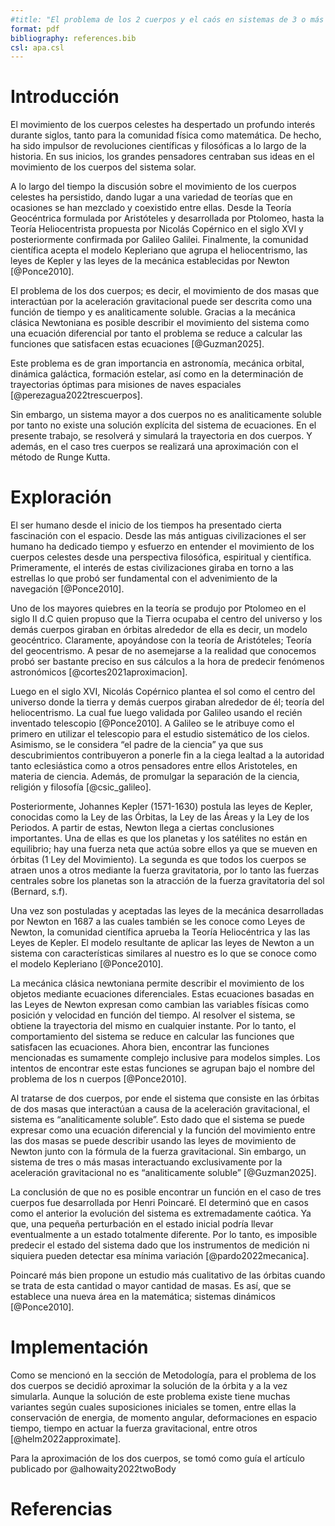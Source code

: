 ```yaml
---
#title: "El problema de los 2 cuerpos y el caós en sistemas de 3 o más cuerpos"
format: pdf 
bibliography: references.bib
csl: apa.csl
---
```

```{=tex}
\begin{center}
    {\Large\textbf{El problema de los 2 cuerpos y el caós en sistemas de 3 o más cuerpos}}\par 
    \vspace{0.15cm}
 \large{Proyecto del curso CA0305 - Herramientas de Ciencia de Datos II}
 \\ \vspace{0.3cm}
 
    \normalsize
    \raggedleft
    Jose Andrey Prado Rojas C36174$^{*1}$, Debbie Con Ortega C32250$^{*2}$, Aarón Jesús Retana Castro C26400$^{*3}$ \par 
    \vspace{0.15cm}
    \centering
    
    \textit{$^*$Estudiantes de Ciencias Actuariales Pura, Escuela de Matemática, Universidad de Costa Rica. San José, Costa Rica. Junio, 2025}\par 
    \vspace{0.15cm}
    \raggedright
    
    \textit{$^1$\href{joseandrey.prado@ucr.ac.cr}{joseandrey.prado@ucr.ac.cr}, $^2$\href{debbie.con@ucr.ac.cr}{debbie.con@ucr.ac.cr}, $^3$\href{jesus.retana@ucr.ac.cr}{jesus.retana@ucr.ac.cr}}
    \noindent
    \rule{\linewidth}{0.5mm}
\end{center}
```
# Introducción

El movimiento de los cuerpos celestes ha despertado un profundo interés durante siglos, tanto para la comunidad física como matemática. De hecho, ha sido impulsor de revoluciones científicas y filosóficas a lo largo de la historia. En sus inicios, los grandes pensadores centraban sus ideas en el movimiento de los cuerpos del sistema solar.

A lo largo del tiempo la discusión sobre el movimiento de los cuerpos celestes ha persistido, dando lugar a una variedad de teorías que en ocasiones se han mezclado y coexistido entre ellas. Desde la Teoría Geocéntrica formulada por Aristóteles y desarrollada por Ptolomeo, hasta la Teoría Heliocentrista propuesta por Nicolás Copérnico en el siglo XVI y posteriormente confirmada por Galileo Galilei. Finalmente, la comunidad científica acepta el modelo Kepleriano que agrupa el heliocentrismo, las leyes de Kepler y las leyes de la mecánica establecidas por Newton [@Ponce2010].

El problema de los dos cuerpos; es decir, el movimiento de dos masas que interactúan por la aceleración gravitacional puede ser descrita como una función de tiempo y es analiticamente soluble. Gracias a la mecánica clásica Newtoniana es posible describir el movimiento del sistema como una ecuación diferencial por tanto el problema se reduce a calcular las funciones que satisfacen estas ecuaciones [@Guzman2025].

Este problema es de gran importancia en astronomía, mecánica orbital, dinámica galáctica, formación estelar, así como en la determinación de trayectorias óptimas para misiones de naves espaciales [@perezagua2022trescuerpos].

Sin embargo, un sistema mayor a dos cuerpos no es analiticamente soluble por tanto no existe una solución explícita del sistema de ecuaciones. En el presente trabajo, se resolverá y simulará la trayectoria en dos cuerpos. Y además, en el caso tres cuerpos se realizará una aproximación con el método de Runge Kutta.

# Exploración

El ser humano desde el inicio de los tiempos ha presentado cierta fascinación con el espacio. Desde las más antiguas civilizaciones el ser humano ha dedicado tiempo y esfuerzo en entender el movimiento de los cuerpos celestes desde una perspectiva filosófica, espiritual y científica. Primeramente, el interés de estas civilizaciones giraba en torno a las estrellas lo que probó ser fundamental con el advenimiento de la navegación [@Ponce2010].

Uno de los mayores quiebres en la teoría se produjo por Ptolomeo en el siglo II d.C quien propuso que la Tierra ocupaba el centro del universo y los demás cuerpos giraban en órbitas alrededor de ella es decir, un modelo geocéntrico. Claramente, apoyándose con la teoría de Aristóteles; Teoría del geocentrismo. A pesar de no asemejarse a la realidad que conocemos probó ser bastante preciso en sus cálculos a la hora de predecir fenómenos astronómicos [@cortes2021aproximacion].

Luego en el siglo XVI, Nicolás Copérnico plantea el sol como el centro del universo donde la tierra y demás cuerpos giraban alrededor de él; teoría del heliocentrismo. La cual fue luego validada por Galileo usando el recién inventado telescopio [@Ponce2010]. A Galileo se le atribuye como el primero en utilizar el telescopio para el estudio sistemático de los cielos. Asimismo, se le considera “el padre de la ciencia” ya que sus descubrimientos contribuyeron a ponerle fin a la ciega lealtad a la autoridad tanto eclesiástica como a otros pensadores entre ellos Aristoteles, en materia de ciencia. Además, de promulgar la separación de la ciencia, religión y filosofía [@csic_galileo].

Posteriormente, Johannes Kepler (1571-1630) postula las leyes de Kepler, conocidas como la Ley de las Órbitas, la Ley de las Áreas y la Ley de los Periodos. A partir de estas, Newton llega a ciertas conclusiones importantes. Una de ellas es que los planetas y los satélites no están en equilibrio; hay una fuerza neta que actúa sobre ellos ya que se mueven en órbitas (1 Ley del Movimiento). La segunda es que todos los cuerpos se atraen unos a otros mediante la fuerza gravitatoria, por lo tanto las fuerzas centrales sobre los planetas son la atracción de la fuerza gravitatoria del sol (Bernard, s.f).

Una vez son postuladas y aceptadas las leyes de la mecánica desarrolladas por Newton en 1687 a las cuales también se les conoce como Leyes de Newton, la comunidad científica aprueba la Teoría Heliocéntrica y las las Leyes de Kepler. El modelo resultante de aplicar las leyes de Newton a un sistema con características similares al nuestro es lo que se conoce como el modelo Kepleriano [@Ponce2010].

La mecánica clásica newtoniana permite describir el movimiento de los objetos mediante ecuaciones diferenciales. Estas ecuaciones basadas en las Leyes de Newton expresan como cambian las variables físicas como posición y velocidad en función del tiempo. Al resolver el sistema, se obtiene la trayectoria del mismo en cualquier instante. Por lo tanto, el comportamiento del sistema se reduce en calcular las funciones que satisfacen las ecuaciones. Ahora bien, encontrar las funciones mencionadas es sumamente complejo inclusive para modelos simples. Los intentos de encontrar este estas funciones se agrupan bajo el nombre del problema de los n cuerpos [@Ponce2010].

Al tratarse de dos cuerpos, por ende el sistema que consiste en las órbitas de dos masas que interactúan a causa de la aceleración gravitacional, el sistema es “analiticamente soluble”. Esto dado que el sistema se puede expresar como una ecuación diferencial y la función del movimiento entre las dos masas se puede describir usando las leyes de movimiento de Newton junto con la fórmula de la fuerza gravitacional. Sin embargo, un sistema de tres o más masas interactuando exclusivamente por la aceleración gravitacional no es “analiticamente soluble” [@Guzman2025].

La conclusión de que no es posible encontrar un función en el caso de tres cuerpos fue desarrollada por Henri Poincaré. El determinó que en casos como el anterior la evolución del sistema es extremadamente caótica. Ya que, una pequeña perturbación en el estado inicial podría llevar eventualmente a un estado totalmente diferente. Por lo tanto, es imposible predecir el estado del sistema dado que los instrumentos de medición ni siquiera pueden detectar esa mínima variación [@pardo2022mecanica].

Poincaré más bien propone un estudio más cualitativo de las órbitas cuando se trata de esta cantidad o mayor cantidad de masas. Es así, que se establece una nueva área en la matemática; sistemas dinámicos [@Ponce2010].

# Implementación

Como se mencionó en la sección de Metodología, para el problema de los dos cuerpos se decidió aproximar la solución de la órbita y a la vez simularla. Aunque la solución de este problema existe tiene muchas variantes según cuales suposiciones iniciales se tomen, entre ellas la conservación de energia, de momento angular, deformaciones en espacio tiempo, tiempo en actuar la fuerza gravitacional, entre otros [@helm2022approximate].

Para la aproximación de los dos cuerpos, se tomó como guía el artículo publicado por @alhowaity2022twoBody


\newpage
# Referencias